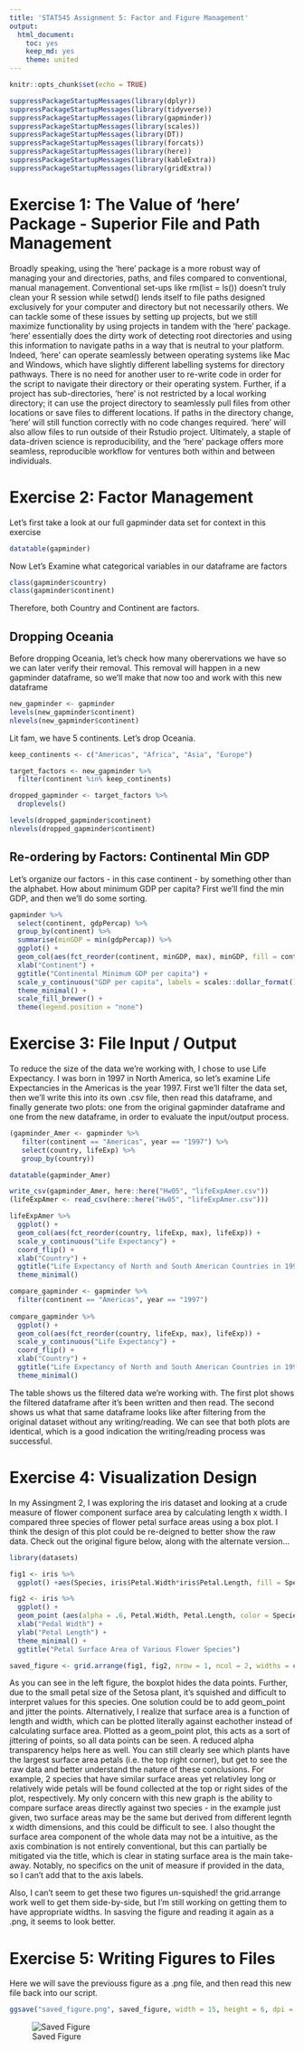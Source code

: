 ```yaml
---
title: 'STAT545 Assignment 5: Factor and Figure Management'
output:
  html_document:
    toc: yes
    keep_md: yes
    theme: united
---
```



```r
knitr::opts_chunk$set(echo = TRUE)
```

```r
suppressPackageStartupMessages(library(dplyr))
suppressPackageStartupMessages(library(tidyverse))
suppressPackageStartupMessages(library(gapminder))
suppressPackageStartupMessages(library(scales))
suppressPackageStartupMessages(library(DT))
suppressPackageStartupMessages(library(forcats))
suppressPackageStartupMessages(library(here))
suppressPackageStartupMessages(library(kableExtra))
suppressPackageStartupMessages(library(gridExtra))
```

# Exercise 1: The Value of 'here' Package - Superior File and Path Management

Broadly speaking, using the 'here' package is a more robust way of managing your and directories, paths, and files compared to conventional, manual management. Conventional set-ups like rm(list = ls()) doesn't truly clean your R session while setwd() lends itself to file paths designed exclusively for your computer and directory but not necessarily others. We can tackle some of these issues by setting up projects, but we still maximize functionality by using projects in tandem with the 'here' package. 'here' essentially does the dirty work of detecting root directories and using this information to navigate paths in a way that is neutral to your platform. Indeed, 'here' can operate seamlessly between operating systems like Mac and Windows, which have slightly different labelling systems for directory pathways. There is no need for another user to re-write code in order for the script to navigate their directory or their operating system. Further, if a project has sub-directories, 'here' is not restricted by a local working directory; it can use the project directory to seamlessly pull files from other locations or save files to different locations. If paths in the directory change, 'here' will still function correctly with no code changes required. 'here' will also allow files to run outside of their Rstudio project. Ultimately, a staple of data-driven science is reproducibility, and the 'here' package offers more seamless, reproducible workflow for ventures both within and between individuals.

# Exercise 2: Factor Management

Let's first take a look at our full gapminder data set for context in this exercise

```r
datatable(gapminder)
```

Now Let's Examine what categorical variables in our dataframe are factors

```r
class(gapminder$country)
class(gapminder$continent)
```

Therefore, both Country and Continent are factors. 

## Dropping Oceania

Before dropping Oceania, let's check how many oberervations we have so we can later verify their removal. This removal will happen in a new gapminder dataframe, so we'll make that now too and work with this new dataframe

```r
new_gapminder <- gapminder
levels(new_gapminder$continent)
nlevels(new_gapminder$continent)
```

Lit fam, we have 5 continents. Let's drop Oceania.

```r
keep_continents <- c("Americas", "Africa", "Asia", "Europe")

target_factors <- new_gapminder %>% 
  filter(continent %in% keep_continents)

dropped_gapminder <- target_factors %>% 
  droplevels()

levels(dropped_gapminder$continent)
nlevels(dropped_gapminder$continent)
```

## Re-ordering by Factors: Continental Min GDP

Let's organize our factors - in this case continent - by something other than the alphabet. How about minimum GDP per capita? First we'll find the min GDP, and then we'll do some sorting.

```r
gapminder %>% 
  select(continent, gdpPercap) %>%
  group_by(continent) %>%
  summarise(minGDP = min(gdpPercap)) %>%
  ggplot() +
  geom_col(aes(fct_reorder(continent, minGDP, max), minGDP, fill = continent)) +
  xlab("Continent") +
  ggtitle("Continental Minimum GDP per capita") +
  scale_y_continuous("GDP per capita", labels = scales::dollar_format()) +
  theme_minimal() +
  scale_fill_brewer() +
  theme(legend.position = "none")
```

# Exercise 3: File Input / Output

To reduce the size of the data we're working with, I chose to use Life Expectancy. I was born in 1997 in North America, so let's examine Life Expectancies in the Americas is the year 1997. First we'll filter the data set, then we'll write this into its own .csv file, then read this dataframe, and finally generate two plots: one from the original gapminder dataframe and one from the new dataframe, in order to evaluate the input/output process.

```r
(gapminder_Amer <- gapminder %>% 
   filter(continent == "Americas", year == "1997") %>%
   select(country, lifeExp) %>%
   group_by(country))

datatable(gapminder_Amer)

write_csv(gapminder_Amer, here::here("Hw05", "lifeExpAmer.csv"))
(lifeExpAmer <- read_csv(here::here("Hw05", "lifeExpAmer.csv")))

lifeExpAmer %>%
  ggplot() +
  geom_col(aes(fct_reorder(country, lifeExp, max), lifeExp)) +
  scale_y_continuous("Life Expectancy") +
  coord_flip() +
  xlab("Country") +
  ggtitle("Life Expectancy of North and South American Countries in 1997 ") +
  theme_minimal()

compare_gapminder <- gapminder %>% 
  filter(continent == "Americas", year == "1997")
  
compare_gapminder %>% 
  ggplot() +
  geom_col(aes(fct_reorder(country, lifeExp, max), lifeExp)) +
  scale_y_continuous("Life Expectancy") +
  coord_flip() +
  xlab("Country") +
  ggtitle("Life Expectancy of North and South American Countries in 1997") +
  theme_minimal()
```

The table shows us the filtered data we're working with. The first plot shows the filtered dataframe after it's been written and then read. The second shows us what that same dataframe looks like after filtering from the original dataset without any writing/reading. We can see that both plots are identical, which is a good indication the writing/reading process was successful.

# Exercise 4: Visualization Design

In my Assingment 2, I was exploring the iris dataset and looking at a crude measure of flower component surface area by calculating length x width. I compared three species of flower petal surface areas using a box plot. I think the design of this plot could be re-deigned to better show the raw data. Check out the original figure below, along with the alternate version...

```r
library(datasets)

fig1 <- iris %>%
  ggplot() +aes(Species, iris$Petal.Width*iris$Petal.Length, fill = Species) + geom_boxplot() + ylab("Sepal Surface Area")+ scale_fill_brewer(palette="RdBu") + theme_minimal()

fig2 <- iris %>%
  ggplot() +
  geom_point (aes(alpha = .6, Petal.Width, Petal.Length, color = Species)) +
  xlab("Pedal Width") +
  ylab("Petal Length") +
  theme_minimal() +
  ggtitle("Petal Surface Area of Various Flower Species")

saved_figure <- grid.arrange(fig1, fig2, nrow = 1, ncol = 2, widths = c(1/2, 1/2))
```

As you can see in the left figure, the boxplot hides the data points. Further, due to the small petal size of the Setosa plant, it's squished and difficult to interpret values for this species. One solution could be to add geom_point and jitter the points. Alternatively, I realize that surface area is a function of length and width, which can be plotted literally against eachother instead of calculating surface area. Plotted as a geom_point plot, this acts as a sort of jittering of points, so all data points can be seen. A reduced alpha transparency helps here as well. You can still clearly see which plants have the largest surface area petals (i.e. the top right corner), but get to see the raw data and better understand the nature of these conclusions. For example, 2 species that have similar surface areas yet relativley long or relatively wide petals will be found collected at the top or right sides of the plot, respectively. My only concern with this new graph is the ability to compare surface areas directly against two species - in the example just given, two surface areas may be the same but derived from different legnth x width dimensions, and this could be difficult to see. I also thought the surface area component of the whole data may not be a intuitive, as the axis combination is not entirely conventional, but this can partially be mitigated via the title, which is clear in stating surface area is the main take-away. Notably, no specifics on the unit of measure if provided in the data, so I can't add that to the axis labels.

Also, I can't seem to get these two figures un-squished! the grid.arrange work well to get them side-by-side, but I'm still working on getting them to have appropriate widths. In sasving the figure and reading it again as a .png, it seems to look better.


# Exercise 5: Writing Figures to Files

Here we will save the previouss figure as a .png file, and then read this new file back into our script.

```r
ggsave("saved_figure.png", saved_figure, width = 15, height = 6, dpi = 320)
```

![Saved Figure](saved_figure.png)


